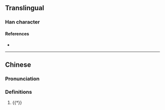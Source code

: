 {{character info}}
==Translingual==

===Han character===
{{Han char|rn=64|rad=手|as=08|sn=11|four=|canj=QYFE|ids=⿰扌叔}}

====References====
* {{Han ref|kx=0437.140|dkj=12257|dj=0787.040|hdz=31895.040|uh=6393|ud=25491}}

----

==Chinese==
{{zh-forms}}

===Pronunciation===
{{zh-pron
|m=掓
|c=suk1
|mc=y
|oc=y
|cat=v
}}

===Definitions===
{{zh-hanzi}}

# {{†}} {{zh-alt-form|叔|to [[gather]]; to [[harvest]]}}